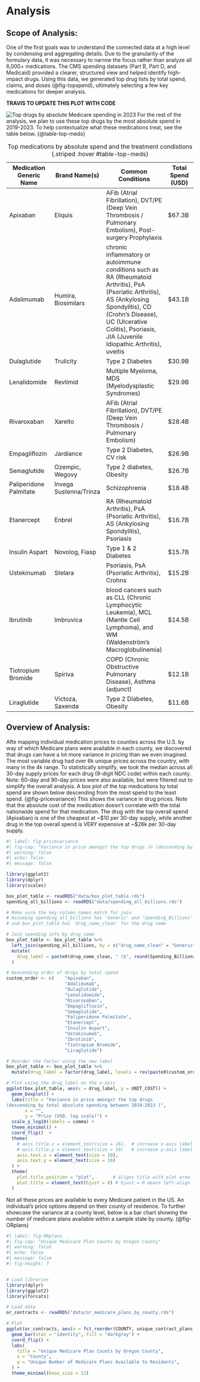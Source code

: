 # Analysis

## Scope of Analysis:
One of the first goals was to understand the connected data at a high level by condensing and aggregating details. Due to the granularity of the formulary data, it was necessary to narrow the focus rather than analyze all 6,000+ medications. The CMS spending datasets (Part B, Part D, and Medicaid) provided a clearer, structured view and helped identify high-impact drugs. Using this data, we generated top drug lists by total spend, claims, and doses (@fig-topspend), ultimately selecting a few key medications for deeper analysis.
 
**TRAVIS TO UPDATE THIS PLOT WITH CODE**

![Top drugs by absolute Medicare spending in 2023](./images/Top_Spend.jpg){#fig-topspend}
For the rest of the analysis, we plan to use these top drugs by the most absolute spend in 2019-2023. To help contextualize what these medications treat, see the table below. {@table-top-meds}

```{=markdown}
| Medication Generic Name | Brand Name(s) | Common Conditions | Total Spend (USD) |
| ---- | ----- | ---- | ---- |
| Apixaban | Elinquis | AFib (Atrial Fibrillation), DVT/PE (Deep Vein Thrombosis / Pulmonary Embolism), Post-surgery Prophylaxis | $67.3B |
| Adalimumab | Humira, Biosimilars | chronic inflammatory or autoimmune conditions such as RA (Rheumatoid Arthritis), PsA (Psoriatic Arthritis), AS (Ankylosing Spondylitis), CD (Crohn's Disease), UC (Ulcerative Colitis), Psoriasis, JIA (Juvenile Idiopathic Arthritis), uveitis | $43.1B |
| Dulaglutide | Trulicity | Type 2 Diabetes | $30.9B |
| Lenalidomide | Revlimid | Multiple Myeloma, MDS (Myelodysplastic Syndromes) | $29.9B |
| Rivaroxaban | Xarelto | AFib (Atrial Fibrillation), DVT/PE (Deep Vein Thrombosis / Pulmonary Embolism) | $28.4B |
| Empagliflozin | Jardiance | Type 2 Diabetes, CV risk | $26.9B |
| Semaglutide | Ozempic, Wegovy | Type 2 diabetes, Obesity | $26.7B |
| Paliperidone Palmitate | Invega Sustenna/Trinza | Schizophrenia | $18.4B |
| Etanercept | Enbrel |RA (Rheumatoid Arthritis), PsA (Psoriatic Arthritis), AS (Ankylosing Spondylitis), Psoriasis | $16.7B |
| Insulin Aspart | Novolog, Fiasp | Type 1 & 2 Diabetes | $15.7B |
| Ustekinumab | Stelara | Psoriasis, PsA (Psoriatic Arthritis), Crohns | $15.2B |
| Ibrutinib | Imbruvica | blood cancers such as CLL (Chronic Lymphocytic Leukemia), MCL (Mantle Cell Lymphoma),  and WM (Waldenström's Macroglobulinemia) | $14.5B |
| Tiotropium Bromide | Spiriva | COPD (Chronic Obstructive Pulmonary Disease), Asthma (adjunct) | $12.1B |
| Liraglutide | Victoza, Saxenda | Type 2 Diabetes, Obesity | $11.6B |
```

| Medication Generic Name | Brand Name(s) | Common Conditions | Total Spend (USD) |
|------------------------|---------------|-------------------|-------------------|
| Apixaban               | Eliquis       | AFib (Atrial Fibrillation), DVT/PE (Deep Vein Thrombosis / Pulmonary Embolism), Post-surgery Prophylaxis | $67.3B |
| Adalimumab             | Humira, Biosimilars | chronic inflammatory or autoimmune conditions such as RA (Rheumatoid Arthritis), PsA (Psoriatic Arthritis), AS (Ankylosing Spondylitis), CD (Crohn's Disease), UC (Ulcerative Colitis), Psoriasis, JIA (Juvenile Idiopathic Arthritis), uveitis | $43.1B |
| Dulaglutide            | Trulicity     | Type 2 Diabetes | $30.9B |
| Lenalidomide           | Revlimid      | Multiple Myeloma, MDS (Myelodysplastic Syndromes) | $29.9B |
| Rivaroxaban            | Xarelto       | AFib (Atrial Fibrillation), DVT/PE (Deep Vein Thrombosis / Pulmonary Embolism) | $28.4B |
| Empagliflozin          | Jardiance     | Type 2 Diabetes, CV risk | $26.9B |
| Semaglutide            | Ozempic, Wegovy | Type 2 diabetes, Obesity | $26.7B |
| Paliperidone Palmitate | Invega Sustenna/Trinza | Schizophrenia | $18.4B |
| Etanercept             | Enbrel        | RA (Rheumatoid Arthritis), PsA (Psoriatic Arthritis), AS (Ankylosing Spondylitis), Psoriasis | $16.7B |
| Insulin Aspart         | Novolog, Fiasp | Type 1 & 2 Diabetes | $15.7B |
| Ustekinumab            | Stelara       | Psoriasis, PsA (Psoriatic Arthritis), Crohns | $15.2B |
| Ibrutinib              | Imbruvica     | blood cancers such as CLL (Chronic Lymphocytic Leukemia), MCL (Mantle Cell Lymphoma), and WM (Waldenström's Macroglobulinemia) | $14.5B |
| Tiotropium Bromide     | Spiriva       | COPD (Chronic Obstructive Pulmonary Disease), Asthma (adjunct) | $12.1B |
| Liraglutide            | Victoza, Saxenda | Type 2 Diabetes, Obesity | $11.6B |

: Top medications by absolute spend and the treatment condistions {.striped .hover #table-top-meds}


## Overview of Analysis:
Afte mapping individual medication prices to counties across the U.S. by way of which Medicare plans were available in each county, we discovered that drugs can have a lot more variance in pricing than we even imagined. The most variable drug had over 6k unique prices across the country, with many in the 4k range. To statistically simplify, we took the median across all 30-day supply prices for each drug (9-digit NDC code) within each county. Note: 60-day and 90-day prices were also available, but were filtered out to simplify the overall analysis. A box plot of the top medications by total spend are shown below descending from the most spend to the least spend.  {@fig-pricevariance} This shows the variance in drug prices. Note that the absolute cost of the medication doesn’t correlate with the total nationwide spend for that medication. The drug with the top overall spend (Apixaban) is one of the cheapest at ~$10 per 30-day supply, while another drug in the top overall spend is VERY expensive at ~$26k per 30-day supply.


```r
#| label: fig-pricevariance
#| fig-cap: "Variance in price amongst the top drugs /n (descending by absolute spending) across the US"
#| warning: false
#| echo: false
#| message: false 

library(ggplot2)
library(dplyr)
library(scales)

box_plot_table <- readRDS("data/box_plot_table.rds")
spending_all_billions <- readRDS("data/spending_all_billions.rds")

# Make sure the key column names match for join
# Assuming spending_all_billions has 'Generic' and 'Spending_Billions' columns
# and box_plot_table has 'drug_name_clean' for the drug name

# Join spending info by drug name
box_plot_table <- box_plot_table %>%
  left_join(spending_all_billions, by = c("drug_name_clean" = "Generic")) %>%
  mutate(
    drug_label = paste0(drug_name_clean, " ($", round(Spending_Billions, 1), "B)")
  )

# Descending order of drugs by total spend
custom_order <- c(    "Apixaban", 
                      "Adalimumab", 
                      "Dulaglutide", 
                      "Lenalidomide", 
                      "Rivaroxaban",
                      "Empagliflozin", 
                      "Semaglutide", 
                      "Paliperidone Palmitate", 
                      "Etanercept",
                      "Insulin Aspart", 
                      "Ustekinumab", 
                      "Ibrutinib", 
                      "Tiotropium Bromide", 
                      "Liraglutide")

# Reorder the factor using the new label
box_plot_table <- box_plot_table %>%
  mutate(drug_label = factor(drug_label, levels = rev(paste0(custom_order, " ($", round(spending_all_billions$Spending_Billions[match(custom_order, spending_all_billions$Generic)], 1), "B)"))))

# Plot using the drug_label on the x-axis
ggplot(box_plot_table, aes(x = drug_label, y = UNIT_COST)) +
  geom_boxplot() + 
  labs(title = "Variance in price amongst the top drugs
(descending by total absolute spending between 2019-2023 )",
       x = "",
       y = "Price (USD, log scale)") +
  scale_y_log10(labels = comma) +
  theme_minimal() +
  coord_flip()  +
  theme(
    # axis.title.x = element_text(size = 16),  # increase x-axis label font size
    # axis.title.y = element_text(size = 16)   # increase y-axis label font size
    axis.text.x = element_text(size = 10),
    axis.text.y = element_text(size = 10)
  ) + 
  theme(
    plot.title.position = "plot",       # aligns title with plot area
    plot.title = element_text(hjust = 0) # hjust = 0 means left-align
  )

```

Not all these prices are available to every Medicare patient in the US. An individual’s price options depend on their county of residence. To further showcase the variance at a county level, below is a bar chart showing the number of medicare plans available within a sample state by county. (@fig-ORplans) 

```r
#| label: fig-ORplans
#| fig-cap: "Unique Medicare Plan Counts by Oregon County"
#| warning: false
#| echo: false
#| message: false
#| fig-height: 7 


# Load libraries
library(dplyr)
library(ggplot2)
library(forcats)

# Load data
or_contracts <- readRDS("data/or_medicare_plans_by_county.rds")

# Plot
ggplot(or_contracts, aes(x = fct_reorder(COUNTY, unique_contract_plans), y = unique_contract_plans)) +
  geom_bar(stat = "identity", fill = "darkgray") +
  coord_flip() +
  labs(
    title = "Unique Medicare Plan Counts by Oregon County",
    x = "County",
    y = "Unique Number of Medicare Plans Available to Residents",
  ) +
  theme_minimal(base_size = 12)

```

